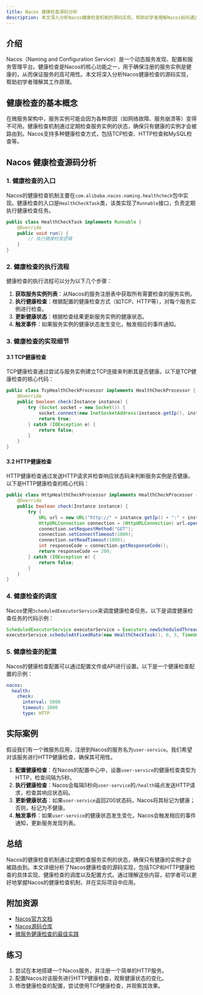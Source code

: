 ```yaml
---
title: Nacos 健康检查源码分析
description: 本文深入分析Nacos健康检查机制的源码实现，帮助初学者理解Nacos如何通过健康检查确保服务的高可用性。
---
```


## 介绍

Nacos（Naming and Configuration Service）是一个动态服务发现、配置和服务管理平台。健康检查是Nacos的核心功能之一，用于确保注册的服务实例是健康的，从而保证服务的高可用性。本文将深入分析Nacos健康检查的源码实现，帮助初学者理解其工作原理。

## 健康检查的基本概念

在微服务架构中，服务实例可能会因为各种原因（如网络故障、服务崩溃等）变得不可用。健康检查机制通过定期检查服务实例的状态，确保只有健康的实例才会被路由到。Nacos支持多种健康检查方式，包括TCP检查、HTTP检查和MySQL检查等。

## Nacos 健康检查源码分析

### 1. 健康检查的入口

Nacos的健康检查机制主要在`com.alibaba.nacos.naming.healthcheck`包中实现。健康检查的入口是`HealthCheckTask`类，该类实现了`Runnable`接口，负责定期执行健康检查任务。

```java
public class HealthCheckTask implements Runnable {
    @Override
    public void run() {
        // 执行健康检查逻辑
    }
}
```

### 2. 健康检查的执行流程

健康检查的执行流程可以分为以下几个步骤：

1. **获取服务实例列表**：从Nacos的服务注册表中获取所有需要检查的服务实例。
2. **执行健康检查**：根据配置的健康检查方式（如TCP、HTTP等），对每个服务实例进行检查。
3. **更新健康状态**：根据检查结果更新服务实例的健康状态。
4. **触发事件**：如果服务实例的健康状态发生变化，触发相应的事件通知。

### 3. 健康检查的实现细节

#### 3.1 TCP健康检查

TCP健康检查通过尝试与服务实例建立TCP连接来判断其是否健康。以下是TCP健康检查的核心代码：

```java
public class TcpHealthCheckProcessor implements HealthCheckProcessor {
    @Override
    public boolean check(Instance instance) {
        try (Socket socket = new Socket()) {
            socket.connect(new InetSocketAddress(instance.getIp(), instance.getPort()), 1000);
            return true;
        } catch (IOException e) {
            return false;
        }
    }
}
```

#### 3.2 HTTP健康检查

HTTP健康检查通过发送HTTP请求并检查响应状态码来判断服务实例是否健康。以下是HTTP健康检查的核心代码：

```java
public class HttpHealthCheckProcessor implements HealthCheckProcessor {
    @Override
    public boolean check(Instance instance) {
        try {
            URL url = new URL("http://" + instance.getIp() + ":" + instance.getPort() + "/health");
            HttpURLConnection connection = (HttpURLConnection) url.openConnection();
            connection.setRequestMethod("GET");
            connection.setConnectTimeout(1000);
            connection.setReadTimeout(1000);
            int responseCode = connection.getResponseCode();
            return responseCode == 200;
        } catch (IOException e) {
            return false;
        }
    }
}
```

### 4. 健康检查的调度

Nacos使用`ScheduledExecutorService`来调度健康检查任务。以下是调度健康检查任务的代码示例：

```java
ScheduledExecutorService executorService = Executors.newScheduledThreadPool(1);
executorService.scheduleAtFixedRate(new HealthCheckTask(), 0, 5, TimeUnit.SECONDS);
```

### 5. 健康检查的配置

Nacos的健康检查配置可以通过配置文件或API进行设置。以下是一个健康检查配置的示例：

```yaml
nacos:
  health:
    check:
      interval: 5000
      timeout: 1000
      type: HTTP
```

## 实际案例

假设我们有一个微服务应用，注册到Nacos的服务名为`user-service`。我们希望对该服务进行HTTP健康检查，确保其可用性。

1. **配置健康检查**：在Nacos的配置中心中，设置`user-service`的健康检查类型为HTTP，检查间隔为5秒。
2. **执行健康检查**：Nacos会每隔5秒向`user-service`的`/health`端点发送HTTP请求，检查其响应状态码。
3. **更新健康状态**：如果`user-service`返回200状态码，Nacos将其标记为健康；否则，标记为不健康。
4. **触发事件**：如果`user-service`的健康状态发生变化，Nacos会触发相应的事件通知，更新服务发现列表。

## 总结

Nacos的健康检查机制通过定期检查服务实例的状态，确保只有健康的实例才会被路由到。本文详细分析了Nacos健康检查的源码实现，包括TCP和HTTP健康检查的具体实现、健康检查的调度以及配置方式。通过理解这些内容，初学者可以更好地掌握Nacos的健康检查机制，并在实际项目中应用。

## 附加资源

- [Nacos官方文档](https://nacos.io/zh-cn/docs/what-is-nacos.html)
- [Nacos源码仓库](https://github.com/alibaba/nacos)
- [微服务健康检查的最佳实践](https://microservices.io/patterns/observability/health-check-api.html)

## 练习

1. 尝试在本地搭建一个Nacos服务，并注册一个简单的HTTP服务。
2. 配置Nacos对该服务进行HTTP健康检查，观察健康状态的变化。
3. 修改健康检查的配置，尝试使用TCP健康检查，并观察其效果。
